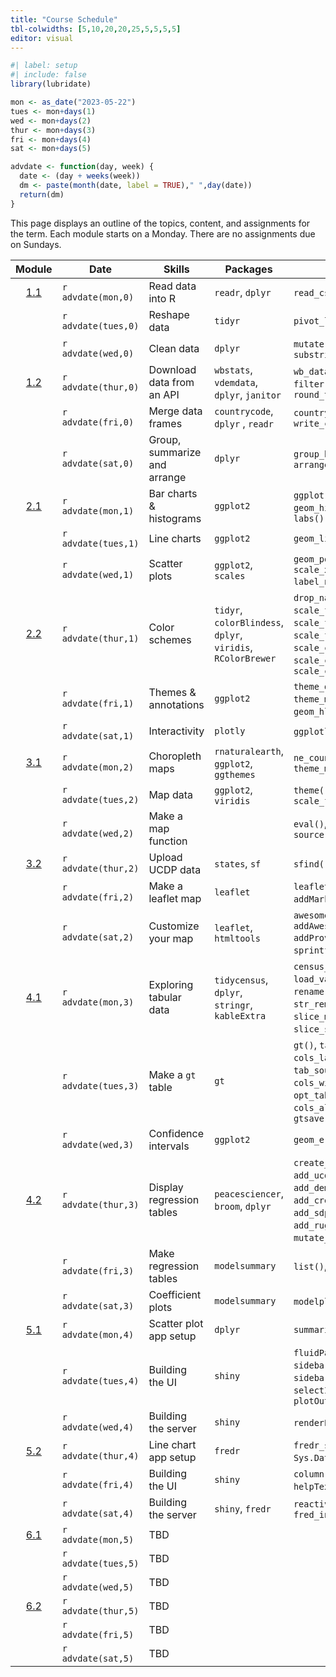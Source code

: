 ```yaml
---
title: "Course Schedule"
tbl-colwidths: [5,10,20,20,25,5,5,5,5]
editor: visual
---
```


```r
#| label: setup
#| include: false
library(lubridate)

mon <- as_date("2023-05-22")
tues <- mon+days(1)
wed <- mon+days(2)
thur <- mon+days(3)
fri <- mon+days(4)
sat <- mon+days(5)

advdate <- function(day, week) {
  date <- (day + weeks(week))
  dm <- paste(month(date, label = TRUE)," ",day(date))
  return(dm)  
}
```

This page displays an outline of the topics, content, and assignments
for the term. Each module starts on a Monday. There are no assignments
due on Sundays.

::: column-screen-inset-right
|                                        Module                                         | Date                | Skills                       | Packages                                                     | Functions                                                                                                                                                                           |                                      Readings                                       |                                                           Reference                                                           | Videos                                                                                                                                                      |                                                                     Assignments                                                                      |
|:-------------------------------------------------------------------------------------:|---------------------|------------------------------|--------------------------------------------------------------|-------------------------------------------------------------------------------------------------------------------------------------------------------------------------------------|:-----------------------------------------------------------------------------------:|:-----------------------------------------------------------------------------------------------------------------------------:|-------------------------------------------------------------------------------------------------------------------------------------------------------------|:----------------------------------------------------------------------------------------------------------------------------------------------------:|
|                     [1.1](/modules/module-1.1.html "Module 1.1")                      | `r advdate(mon,0)`  | Read data into R             | `readr`, `dplyr`                                             | `read_csv()`, `glimpse()`                                                                                                                                                           |                                                                                     |                          [📖](https://r4ds.hadley.nz/data-import.html#introduction "r4ds 8.1 & 8.2")                          | [🖥️](https://youtu.be/YLOaKB8dfF4 "Downloading World Bank data")[🖥️](https://youtu.be/XOGXn8IiHK8 "Reading data from a flat file")                          |                                                                                                                                                      |
|                                                                                       | `r advdate(tues,0)` | Reshape data                 | `tidyr`                                                      | `pivot_longer()`                                                                                                                                                                    |                                                                                     |                                 [📖](https://r4ds.hadley.nz/data-tidy.html "r4ds 6.1 & 6.3")                                  | [🖥️](https://youtu.be/ud36szsO9a4 "Reshaping data")                                                                                                         |                                                                                                                                                      |
|                                                                                       | `r advdate(wed,0)`  | Clean data                   | `dplyr`                                                      | `mutate()`, `mutate_at()`, `substring()`                                                                                                                                            |    [📖](https://link.springer.com/article/10.1057/palgrave.ap.5500151 "Norris")     |                                                                                                                               | [🖥️](https://youtu.be/syG5cdmtXSo "Truncating strings, changing variable types")[🖥️](https://youtu.be/M-uuPBdBCTw "Cleaning variable names")                |                                 [📘](https://blackboard.gwu.edu/ultra/courses/_387298_1/outline "Module 1.1. quiz")                                  |
|                     [1.2](/modules/module-1.2.html "Module 1.2")                      | `r advdate(thur,0)` | Download data from an API    | `wbstats`, `vdemdata`, `dplyr`, `janitor`                    | `wb_data()`, `vdem`, `select_()`, `filter()`, `case_match()`, `round_to_fraction()`                                                                                                 |                                                                                     |                                                                                                                               | [🖥️](https://youtu.be/cBRTP2imt_o "Dowload data from the World Bank")[🖥️](https://youtu.be/7CvYTeMP_PU "Filter data and select variables")                  |                                                                                                                                                      |
|                                                                                       | `r advdate(fri,0)`  | Merge data frames            | `countrycode`, `dplyr` , `readr`                             | `countrycode()`, `left_join()`, `write_csv()`                                                                                                                                       |                                                                                     |                            [📖](https://r4ds.hadley.nz/joins.html#sec-mutating-joins "r4ds, 20.3")                            | [🖥️](https://youtu.be/ZGD0kO_iwAM "Add country codes to data frame")[🖥️](https://youtu.be/wNF3ZPneHWw "Merge two data frames")                              |                                                                                                                                                      |
|                                                                                       | `r advdate(sat,0)`  | Group, summarize and arrange | `dplyr`                                                      | `group_by()`, `summarize()`, `arrange()`                                                                                                                                            |                                                                                     |                              [📖](https://r4ds.hadley.nz/data-transform.html#groups "r4ds, 4.5")                              | [🖥️](https://youtu.be/2nX9p6arQjg "Group, summarize and arrange")                                                                                           | [📘](https://blackboard.gwu.edu/ultra/courses/_387298_1/outline "Module 1.2 quiz")[🧮](/assignments/coding-assignment-1.html "Coding assignment 1")  |
|                     [2.1](/modules/module-2.1.html "Module 2.1")                      | `r advdate(mon,1)`  | Bar charts & histograms      | `ggplot2`                                                    | `ggplot()`, `geom_col()`, `geom_histogram()`, `aes()`, `labs()`                                                                                                                     |                                                                                     | [📖](https://r4ds.hadley.nz/data-visualize.html "r4ds, 2")[📖](https://r4ds.hadley.nz/communication.html#labels "r4ds, 12.2") | [🖥️](https://youtu.be/hl02sVTyCRA "Bar charts")[🖥️](https://youtu.be/LuNDAIQXx9w "Histograms")                                                              |                                                                                                                                                      |
|                                                                                       | `r advdate(tues,1)` | Line charts                  | `ggplot2`                                                    | `geom_line()`                                                                                                                                                                       |                                                                                     |                                                                                                                               | [🖥️](https://youtu.be/cHos9y261SQ "Line charts")                                                                                                            |                                                                                                                                                      |
|                                                                                       | `r advdate(wed,1)`  | Scatter plots                | `ggplot2`, `scales`                                          | `geom_point()`, `geom_smooth()`, `scale_x_log10(),` `label_number()`, `geom_text()`                                                                                                 |     [📖](https://www-jstor-org.proxygw.wrlc.org/stable/1951731?seq=8 "Lipset")      |                                  [📖](https://r4ds.hadley.nz/layers.html "r4ds, 10.1-10.4")                                   | [🖥️](https://youtu.be/Cvme3C268wE "Scatter plots")                                                                                                          |                                  [📘](https://blackboard.gwu.edu/ultra/courses/_387298_1/outline "Module 2.1 quiz")                                  |
|                     [2.2](/modules/module-2.2.html "Module 2.2")                      | `r advdate(thur,1)` | Color schemes                | `tidyr`, `colorBlindess`, `dplyr`, `viridis`, `RColorBrewer` | `drop_na()`, `cvdPlot()`, `scale_fill_manual()`, `scale_fill_viridis_d()`, `scale_fill_brewer()`, `scale_color_manual()`, `scale_color_viridis_d()`, `scale_color_brewer`           |                                                                                     |                              [📖](https://r4ds.hadley.nz/communication.html#scales "r4ds, 12.4")                              | [🖥️](https://youtu.be/fBCtSjg_-Ik "Color schemes")                                                                                                          |                                                                                                                                                      |
|                                                                                       | `r advdate(fri,1)`  | Themes & annotations         | `ggplot2`                                                    | `theme_dark()`, `theme_minimal()`, `annotate()`, `geom_hline()`, `geom_vline()`                                                                                                     |                                                                                     |                        [📖](https://r4ds.hadley.nz/communication.html#annotations "r4ds, 12.3 & 12.5")                        | [🖥️](https://youtu.be/Le0OJXdsy3o "Themes")[🖥️](https://youtu.be/uEpBMgWilXc "Annotations")                                                                 |                                                                                                                                                      |
|                                                                                       | `r advdate(sat,1)`  | Interactivity                | `plotly`                                                     | `ggplotly()`, `layout()`                                                                                                                                                            |                                                                                     |                                                                                                                               | [🖥️](https://youtu.be/T-7jtbcwaJ0 "Interactivity")                                                                                                          | [📘](https://blackboard.gwu.edu/ultra/courses/_387298_1/outline "Module 2.2 quiz") [🧮](/assignments/coding-assignment-2.html "Coding assignment 2") |
|                     [3.1](/modules/module-3.1.html "Module 3.1")                      | `r advdate(mon,2)`  | Choropleth maps              | `rnaturalearth`, `ggplot2`, `ggthemes`                       | `ne_countries()`, `geom_sf()`, `theme_map()`                                                                                                                                        |                                                                                     |                                                                                                                               | [🖥️](https://youtu.be/HB3PMF93hzs "Choropleth maps")                                                                                                        |                                                                                                                                                      |
|                                                                                       | `r advdate(tues,2)` | Map data                     | `ggplot2`, `viridis`                                         | `theme()`, `scale_fill_viridis_c()`                                                                                                                                                 |                                                                                     |                                                                                                                               | [🖥️](https://youtu.be/5RnnGov3Iw4 "Map World Bank data")                                                                                                    |                                                                                                                                                      |
|                                                                                       | `r advdate(wed,2)`  | Make a map function          |                                                              | `eval()`, `parse()`, `function()`, `source()`                                                                                                                                       | [📖](https://www-jstor-org.proxygw.wrlc.org/stable/j.ctt7s3wz.10 "Ross, Chapter 3") |                                                                                                                               | [🖥️](https://youtu.be/m42vrbEEHT4 "Turn your map into a function")                                                                                          |                                  [📘](https://blackboard.gwu.edu/ultra/courses/_387298_1/outline "Module 3.1 quiz")                                  |
| [3](/modules/module-3.1.html "Module 3.1")[.2](/modules/module-3.2.html "Module 3.2") | `r advdate(thur,2)` | Upload UCDP data             | `states`, `sf`                                               | `sfind()`, `st_as_sf()`                                                                                                                                                             |                                                                                     |                                                                                                                               | [🖥️](https://youtu.be/If2PwFv90iI "Upload UCDP data")                                                                                                       |                                                                                                                                                      |
|                                                                                       | `r advdate(fri,2)`  | Make a leaflet map           | `leaflet`                                                    | `leaflet()`, `addTiles()`, `addMarkers()`, `setView()`                                                                                                                              |                                                                                     |                                                                                                                               | [🖥️](https://youtu.be/hHUPqgHRqYU "Make a leaflet map")                                                                                                     |                                                                                                                                                      |
|                                                                                       | `r advdate(sat,2)`  | Customize your map           | `leaflet`, `htmltools`                                       | `awesomeIcons()`, `addAwesomeMarkers(),` `addProviderTiles()`, `sprintf()`, `lapply()`, `HTML`                                                                                      |                                                                                     |                                                                                                                               | [🖥️](https://youtu.be/qLYeSsoDvgs "Customize your map")                                                                                                     | [📘](https://blackboard.gwu.edu/ultra/courses/_387298_1/outline "Module 3.2 quiz") [🧮](/assignments/coding-assignment-3.html "Coding assignment 3") |
|                     [4.1](/modules/module-4.1.html "Module 4.1")                      | `r advdate(mon,3)`  | Exploring tabular data       | `tidycensus`, `dplyr`, `stringr`, `kableExtra`               | `census_api_key()`, `load_variables()`, `get_acs()`, `rename()`, `rename_with`, `str_remove()`, `kable()`, `slice_max()`, `slice_min()`, `slice_sample()`, `bind_rows()`            |                                                                                     |                                                                                                                               | [🖥️](Working%20with%20tidycensus "https://www.youtube.com/embed/wo9vZccmqwc")[🖥️](https://www.youtube.com/embed/wo9vZccmqwc "Explore data with kableExtra") |                                                                                                                                                      |
|                                                                                       | `r advdate(tues,3)` | Make a `gt` table            | `gt`                                                         | `gt()`, `tab_header()`, `cols_label()`, `fmt_currency()`, `tab_source_note()`, `cols_width()`, `opt_table_font()`, `cols_align()`, `tab_options()`, `gtsave()`                      |                                                                                     |                                                                                                                               | [🖥️](https://www.youtube.com/embed/wo9vZccmqwc "Make a gt table")                                                                                           |                                                                                                                                                      |
|                                                                                       | `r advdate(wed,3)`  | Confidence intervals         | `ggplot2`                                                    | `geom_errorbar()`                                                                                                                                                                   |            [📖](https://www.jstor.org/stable/3118222 "Fearon & Laitin")             |                                                                                                                               | [🖥️](https://www.youtube.com/embed/wo9vZccmqwc "Make a coefficient plot")                                                                                   |                                  [📘](https://blackboard.gwu.edu/ultra/courses/_387298_1/outline "Module 4.1 quiz")                                  |
|                     [4.2](/modules/module-4.2.html "Module 4.2")                      | `r advdate(thur,3)` | Display regression tables    | `peacesciencer`, `broom`, `dplyr`                            | `create_stateyears()`, `add_ucdp_acd()`, `add_democracy()`, `add_creg_fractionalization()`, `add_sdp_gdp()`, `add_rugged_terrain()`, `tidy()`, `mutate_if()`, `glm()`, `binomial()` |                                                                                     |                                                                                                                               | 🖥️                                                                                                                                                          |                                                                                                                                                      |
|                                                                                       | `r advdate(fri,3)`  | Make regression tables       | `modelsummary`                                               | `list()`, `modelsummary()`                                                                                                                                                          |                                                                                     |                                                                                                                               | 🖥️                                                                                                                                                          |                                           [✍️](/project/project-assignment-1.html "Project assignment 1")                                            |
|                                                                                       | `r advdate(sat,3)`  | Coefficient plots            | `modelsummary`                                               | `modelplot()`, `rev()`                                                                                                                                                              |                                                                                     |                                                                                                                               | 🖥️                                                                                                                                                          | [📘](https://blackboard.gwu.edu/ultra/courses/_387298_1/outline "Module 4.2 quiz") [🧮](/assignments/coding-assignment-4.html "Coding assignment 4") |
|                     [5.1](/modules/module-5.1.html "Module 5.1")                      | `r advdate(mon,4)`  | Scatter plot app setup       | `dplyr`                                                      | `summarize_all()`                                                                                                                                                                   |                                                                                     |                                                                                                                               | 🖥️                                                                                                                                                          |                                                                                                                                                      |
|                                                                                       | `r advdate(tues,4)` | Building the UI              | `shiny`                                                      | `fluidPage()`, `titlePanel()`, `sidebarLayout()`, `sidebarPanel()`, `selectInput()`, `mainPanel()`, `plotOutput()`                                                                  |                                                                                     |                                                                                                                               | 🖥️                                                                                                                                                          |                                                                                                                                                      |
|                                                                                       | `r advdate(wed,4)`  | Building the server          | `shiny`                                                      | `renderPlot()`, `shinyApp()`                                                                                                                                                        |       [📖](https://muse-jhu-edu.proxygw.wrlc.org/article/225602 "Huntington")       |                                                                                                                               | 🖥️                                                                                                                                                          |                                  [📘](https://blackboard.gwu.edu/ultra/courses/_387298_1/outline "Module 5.1 quiz")                                  |
|                        [5.2](/modules/module-5.2 "Module 5.2")                        | `r advdate(thur,4)` | Line chart app setup         | `fredr`                                                      | `fredr_set_key()` , `as.Date()` , `Sys.Date()` ,                                                                                                                                    |                                                                                     |                                                                                                                               | 🖥️                                                                                                                                                          |                                                                                                                                                      |
|                                                                                       | `r advdate(fri,4)`  | Building the UI              | `shiny`                                                      | `column()`, `wellPanel()`, `helpText()`, `sliderInput()`                                                                                                                            |                                                                                     |                                                                                                                               | 🖥️                                                                                                                                                          |                                           [✍️](/project/project-assignment-2.html "Project assignment 2")                                            |
|                                                                                       | `r advdate(sat,4)`  | Building the server          | `shiny`, `fredr`                                             | `reactive()`, `fredr()`, `fred_indicator()`                                                                                                                                         |                                                                                     |                                                                                                                               | 🖥️                                                                                                                                                          | [📘](https://blackboard.gwu.edu/ultra/courses/_387298_1/outline "Module 5.2 quiz") [🧮](/assignments/coding-assignment-5.html "Coding assignment 5") |
|                     [6.1](/modules/module-6.1.html "Module 6.1")                      | `r advdate(mon,5)`  | TBD                          |                                                              |                                                                                                                                                                                     |                                                                                     |                                                                                                                               | 🖥️                                                                                                                                                          |                                                                                                                                                      |
|                                                                                       | `r advdate(tues,5)` | TBD                          |                                                              |                                                                                                                                                                                     |                                                                                     |                                                                                                                               |                                                                                                                                                             |                                                                                                                                                      |
|                                                                                       | `r advdate(wed,5)`  | TBD                          |                                                              |                                                                                                                                                                                     |                                                                                     |                                                                                                                               |                                                                                                                                                             |                                                                                                                                                      |
|                     [6.2](/modules/module-6.2.html "Module 6.2")                      | `r advdate(thur,5)` | TBD                          |                                                              |                                                                                                                                                                                     |                                                                                     |                                                                                                                               | 🖥️                                                                                                                                                          |                                                                                                                                                      |
|                                                                                       | `r advdate(fri,5)`  | TBD                          |                                                              |                                                                                                                                                                                     |                                                                                     |                                                                                                                               |                                                                                                                                                             |                                                                                                                                                      |
|                                                                                       | `r advdate(sat,5)`  | TBD                          |                                                              |                                                                                                                                                                                     |                                                                                     |                                                                                                                               |                                                                                                                                                             |                                           [✍️](/project/project-assignment-3.html "Project assignment 3")                                            |
:::
